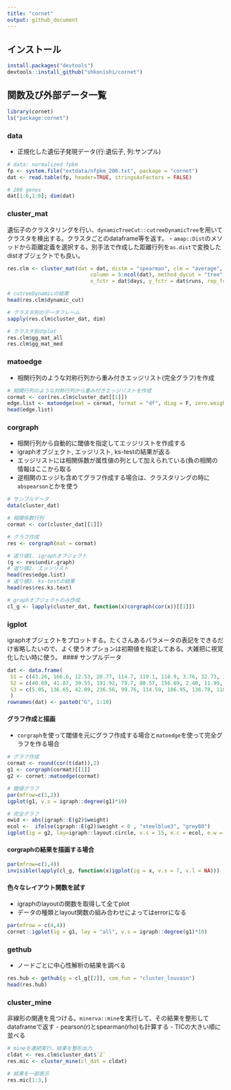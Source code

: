 ```yaml
---
title: "cornet"
output: github_document
---
```


## インストール
```r
install.packages("devtools") 
devtools::install_github("shkonishi/cornet")
```

## 関数及び外部データ一覧
```r
library(cornet)
ls("package:cornet")
```

### data
- 正規化した遺伝子発現データ(行:遺伝子, 列:サンプル)
```r
# data: normalized fpkm
fp <- system.file("extdata/nfpkm_200.txt", package = "cornet")
dat <- read.table(fp, header=TRUE, stringsAsFactors = FALSE)

# 200 genes
dat[1:6,1:6]; dim(dat)
```


### cluster_mat
遺伝子のクラスタリングを行い、`dynamicTreeCut::cutreeDynamicTree`を用いてクラスタを検出する。クラスタごとのdataframe等を返す。
- `amap::Dist`のメソッドから距離定義を選択する。別手法で作成した距離行列を`as.dist`で変換したdistオブジェクトでも良い。

```r
res.clm <- cluster_mat(dat = dat, distm = "spearman", clm = "average",
                           column = 5:ncol(dat), method_dycut = "tree",
                           x_fctr = dat$days, y_fctr = dat$runs, rep_fctr = dat$reps)

# cutreeDynamicの結果
head(res.clm$dynamic_cut)

# クラスタ別のデータフレーム
sapply(res.clm$cluster_dat, dim)

# クラスタ別のplot
res.clm$gg_mat_all
res.clm$gg_mat_med

```


### matoedge
- 相関行列のような対称行列から重み付きエッジリスト(完全グラフ)を作成
```r
# 相関行列のような対称行列から重み付きエッジリストを作成
cormat <- cor(res.clm$cluster_dat[[1]])
edge.list <- matoedge(mat = cormat, format = "df", diag = F, zero.weight = F)
head(edge.list)

```


### corgraph
- 相関行列から自動的に閾値を指定してエッジリストを作成する
- igraphオブジェクト, エッジリスト, ks-testの結果が返る
- エッジリストには相関係数が属性値の列として加えられている(負の相関の情報はここから取る
- 逆相関のエッジも含めてグラフ作成する場合は、クラスタリングの時に`abspearson`とかを使う
```r
# サンプルデータ
data(cluster_dat)

# 相関係数行列
cormat <- cor(cluster_dat[[1]])

# グラフ作成
res <- corgraph(mat = cormat)

# 返り値1. igraphオブジェクト
(g <- res$undir.graph)
# 返り値2. エッジリスト
head(res$edge.list)
# 返り値3. ks-testの結果
head(res$res.ks.text)

# graphオブジェクトのみ作成
cl_g <- lapply(cluster_dat, function(x)corgraph(cor(x))[[1]])

```

### igplot
igraphオブジェクトをプロットする。たくさんあるパラメータの表記をできるだけ省略したいので、よく使うオプションは初期値を指定してある。大雑把に視覚化したい時に使う。
#### サンプルデータ
```r
dat <- data.frame(
 S1 = c(43.26, 166.6, 12.53, 28.77, 114.7, 119.1, 118.9, 3.76, 32.73, 17.46),
 S2 = c(40.89, 41.87, 39.55, 191.92, 79.7, 80.57, 156.69, 2.48, 11.99, 56.11),
 S3 = c(5.05, 136.65, 42.09, 236.56, 99.76, 114.59, 186.95, 136.78, 118.8, 21.41)
 )
rownames(dat) <- paste0("G", 1:10)
```

#### グラフ作成と描画
- `corgraph`を使って閾値を元にグラフ作成する場合と`matoedge`を使って完全グラフを作る場合
```r
# グラフ作成
cormat <- round(cor(t(dat)),2)
g1 <- corgraph(cormat)[[1]]
g2 <- cornet::matoedge(cormat)

# 閾値グラフ
par(mfrow=c(1,2))
igplot(g1, v.s = igraph::degree(g1)*10)

# 完全グラフ
ewid <- abs(igraph::E(g2)$weight)
ecol <-  ifelse(igraph::E(g2)$weight < 0 , "steelblue3", "grey80")
igplot(ig = g2, lay=igraph::layout.circle, v.s = 15, e.c = ecol, e.w = ewid*4)
```


#### corgraphの結果を描画する場合
```r
par(mfrow=c(1,4))
invisible(lapply(cl_g, function(x)igplot(ig = x, v.s = 7, v.l = NA)))

```

#### 色々なレイアウト関数を試す
- igraphのlayoutの関数を取得して全てplot
- データの種類とlayout関数の組み合わせによってはerrorになる
```r
par(mfrow = c(4,4))
cornet::igplot(ig = g1, lay = "all", v.s = igraph::degree(g1)*10)

```

### gethub
- ノードごとに中心性解析の結果を調べる
```r
res.hub <- gethub(g = cl_g[[2]], com_fun = "cluster_louvain")
head(res.hub)
```


### cluster_mine
非線形の関連を見つける。`minerva::mine`を実行して、その結果を整形してdataframeで返す
- pearson(r)とspearman(rho)も計算する
- TICの大きい順に並べる
```r
# mineを連続実行、結果を整形出力
cldat <- res.clm$cluster_dat$`2`
res.mic <- cluster_mine(cl_dat = cldat)

# 結果を一部表示
res.mic[1:3,]

```


